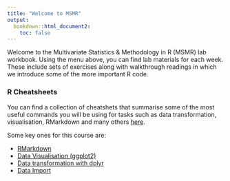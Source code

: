 ```yaml
---
title: "Welcome to MSMR"
output: 
  bookdown::html_document2:
    toc: false
---
```



Welcome to the Multivariate Statistics & Methodology in R (MSMR) lab workbook. Using the menu above, you can find lab materials for each week. These include sets of exercises along with walkthrough readings in which we introduce some of the more important R code.  


### R Cheatsheets{-}
You can find a collection of cheatshets that summarise some of the most useful commands you will be using for tasks such as data transformation, visualisation, RMarkdown and many others [here](https://www.rstudio.com/resources/cheatsheets/).

Some key ones for this course are:  

- [RMarkdown](https://posit.co/wp-content/uploads/2022/10/rmarkdown-1.pdf)
- [Data Visualisation (ggplot2)](https://posit.co/wp-content/uploads/2022/10/data-visualization-1.pdf)
- [Data transformation with dplyr](https://posit.co/wp-content/uploads/2022/10/data-transformation-1.pdf)
- [Data Import](https://posit.co/wp-content/uploads/2022/10/data-import.pdf)


